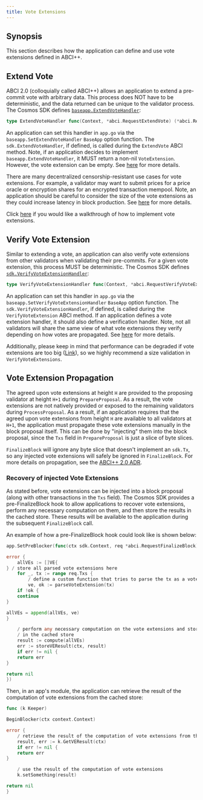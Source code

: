 ```yaml
---
title: Vote Extensions
---
```


## Synopsis

This section describes how the application can define and use vote extensions
defined in ABCI++.

## Extend Vote

ABCI 2.0 (colloquially called ABCI++) allows an application to extend a pre-commit vote with arbitrary data. This process does NOT have to be deterministic, and the data returned can be unique to the
validator process. The Cosmos SDK defines [`baseapp.ExtendVoteHandler`](https://github.com/cosmos/cosmos-sdk/blob/v0.53.0/types/abci.go#L32):

```go
type ExtendVoteHandler func(Context, *abci.RequestExtendVote) (*abci.ResponseExtendVote, error)
```

An application can set this handler in `app.go` via the `baseapp.SetExtendVoteHandler`
`BaseApp` option function. The `sdk.ExtendVoteHandler`, if defined, is called during
the `ExtendVote` ABCI method. Note, if an application decides to implement
`baseapp.ExtendVoteHandler`, it MUST return a non-nil `VoteExtension`. However, the vote
extension can be empty. See [here](https://github.com/cometbft/cometbft/blob/v0.38.0-rc1/spec/abci/abci++_methods.md#extendvote)
for more details.

There are many decentralized censorship-resistant use cases for vote extensions.
For example, a validator may want to submit prices for a price oracle or encryption
shares for an encrypted transaction mempool. Note, an application should be careful
to consider the size of the vote extensions as they could increase latency in block
production. See [here](https://github.com/cometbft/cometbft/blob/v0.38.0-rc1/docs/qa/CometBFT-QA-38.md#vote-extensions-testbed)
for more details.

Click [here](https://docs.cosmos.network/main/build/abci/vote-extensions) if you would like a walkthrough of how to implement vote extensions.

## Verify Vote Extension

Similar to extending a vote, an application can also verify vote extensions from
other validators when validating their pre-commits. For a given vote extension,
this process MUST be deterministic. The Cosmos SDK defines [`sdk.VerifyVoteExtensionHandler`](https://github.com/cosmos/cosmos-sdk/blob/v0.50.1/types/abci.go#L29-L31):

```go
type VerifyVoteExtensionHandler func(Context, *abci.RequestVerifyVoteExtension) (*abci.ResponseVerifyVoteExtension, error)
```

An application can set this handler in `app.go` via the `baseapp.SetVerifyVoteExtensionHandler`
`BaseApp` option function. The `sdk.VerifyVoteExtensionHandler`, if defined, is called
during the `VerifyVoteExtension` ABCI method. If an application defines a vote
extension handler, it should also define a verification handler. Note, not all
validators will share the same view of what vote extensions they verify depending
on how votes are propagated. See [here](https://github.com/cometbft/cometbft/blob/v0.38.0-rc1/spec/abci/abci++_methods.md#verifyvoteextension)
for more details.

Additionally, please keep in mind that performance can be degraded if vote extensions are too big ([Link](https://docs.cometbft.com/v0.38/qa/cometbft-qa-38#vote-extensions-testbed)), so we highly recommend a size validation in `VerifyVoteExtensions`.

## Vote Extension Propagation

The agreed upon vote extensions at height `H` are provided to the proposing validator
at height `H+1` during `PrepareProposal`. As a result, the vote extensions are
not natively provided or exposed to the remaining validators during `ProcessProposal`.
As a result, if an application requires that the agreed upon vote extensions from
height `H` are available to all validators at `H+1`, the application must propagate
these vote extensions manually in the block proposal itself. This can be done by
"injecting" them into the block proposal, since the `Txs` field in `PrepareProposal`
is just a slice of byte slices.

`FinalizeBlock` will ignore any byte slice that doesn't implement an `sdk.Tx`, so
any injected vote extensions will safely be ignored in `FinalizeBlock`. For more
details on propagation, see the [ABCI++ 2.0 ADR](https://github.com/cosmos/cosmos-sdk/blob/main/docs/architecture/adr-064-abci-2.0.md#vote-extension-propagation--verification).

### Recovery of injected Vote Extensions

As stated before, vote extensions can be injected into a block proposal (along with
other transactions in the `Txs` field). The Cosmos SDK provides a pre-FinalizeBlock
hook to allow applications to recover vote extensions, perform any necessary
computation on them, and then store the results in the cached store. These results
will be available to the application during the subsequent `FinalizeBlock` call.

An example of how a pre-FinalizeBlock hook could look like is shown below:

```go expandable
app.SetPreBlocker(func(ctx sdk.Context, req *abci.RequestFinalizeBlock)

error {
    allVEs := []VE{
} / store all parsed vote extensions here
    for _, tx := range req.Txs {
        / define a custom function that tries to parse the tx as a vote extension
        ve, ok := parseVoteExtension(tx)
    if !ok {
    continue
}

allVEs = append(allVEs, ve)
}

    / perform any necessary computation on the vote extensions and store the result
    / in the cached store
    result := compute(allVEs)
    err := storeVEResult(ctx, result)
    if err != nil {
    return err
}

return nil
})
```

Then, in an app's module, the application can retrieve the result of the computation
of vote extensions from the cached store:

```go expandable
func (k Keeper)

BeginBlocker(ctx context.Context)

error {
    / retrieve the result of the computation of vote extensions from the cached store
    result, err := k.GetVEResult(ctx)
    if err != nil {
    return err
}

    / use the result of the computation of vote extensions
    k.setSomething(result)

return nil
}
```
